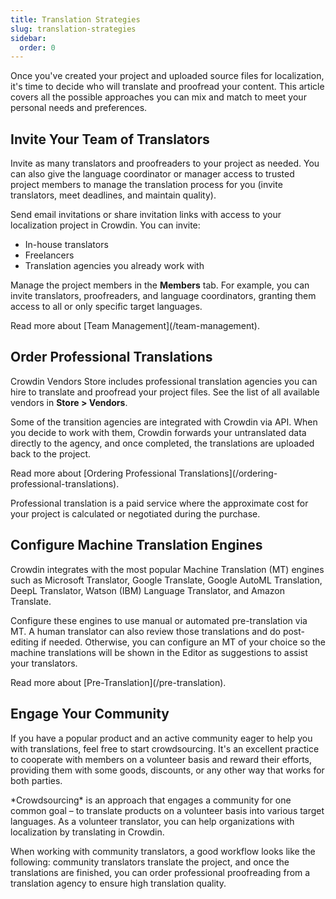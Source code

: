 ```yaml
---
title: Translation Strategies
slug: translation-strategies
sidebar:
  order: 0
---
```


[//]: # (https://support.crowdin.com/translation-strategies/)


Once you've created your project and uploaded source files for localization, it's time to decide who will translate and proofread your content. This article covers all the possible approaches you can mix and match to meet your personal needs and preferences.

## Invite Your Team of Translators

Invite as many translators and proofreaders to your project as needed. You can also give the language coordinator or manager access to trusted project members to manage the translation process for you (invite translators, meet deadlines, and maintain quality).

Send email invitations or share invitation links with access to your localization project in Crowdin. You can invite:

* In-house translators
* Freelancers
* Translation agencies you already work with

Manage the project members in the **Members** tab. For example, you can invite translators, proofreaders, and language coordinators, granting them access to all or only specific target languages.

<ReadMore>
  Read more about [Team Management](/team-management).
</ReadMore>

## Order Professional Translations

Crowdin Vendors Store includes professional translation agencies you can hire to translate and proofread your project files. See the list of all available vendors in **Store > Vendors**.

Some of the transition agencies are integrated with Crowdin via API. When you decide to work with them, Crowdin forwards your untranslated data directly to the agency, and once completed, the translations are uploaded back to the project.

<ReadMore>
  Read more about [Ordering Professional Translations](/ordering-professional-translations).
</ReadMore>

<CardGrid>
  <LinkCard
    title="Crowdin Language Services"
    description="Crowdin Language Services is a solution that allows you to order professional translations and proofreading services in a few clicks."
    href="/crowdin-language-services"
  />
  <LinkCard
    title="BLEND Integration"
    description="Integrate your Crowdin projects with the BLEND agency and allow BLEND translators to work with translation files in Crowdin Editor."
    href="/blend-integration"
  />
</CardGrid>

Professional translation is a paid service where the approximate cost for your project is calculated or negotiated during the purchase.

## Configure Machine Translation Engines

Crowdin integrates with the most popular Machine Translation (MT) engines such as Microsoft Translator, Google Translate, Google AutoML Translation, DeepL Translator, Watson (IBM) Language Translator, and Amazon Translate.

Configure these engines to use manual or automated pre-translation via MT. A human translator can also review those translations and do post-editing if needed. Otherwise, you can configure an MT of your choice so the machine translations will be shown in the Editor as suggestions to assist your translators.

<ReadMore>
  Read more about [Pre-Translation](/pre-translation).
</ReadMore>

## Engage Your Community

If you have a popular product and an active community eager to help you with translations, feel free to start crowdsourcing. It's an excellent practice to cooperate with members on a volunteer basis and reward their efforts, providing them with some goods, discounts, or any other way that works for both parties.

<Aside type="tip">
  *Crowdsourcing* is an approach that engages a community for one common goal &ndash; to translate products on a volunteer basis into various target languages. As a volunteer translator, you can help organizations with localization by translating in Crowdin.
</Aside>

When working with community translators, a good workflow looks like the following: community translators translate the project, and once the translations are finished, you can order professional proofreading from a translation agency to ensure high translation quality.

